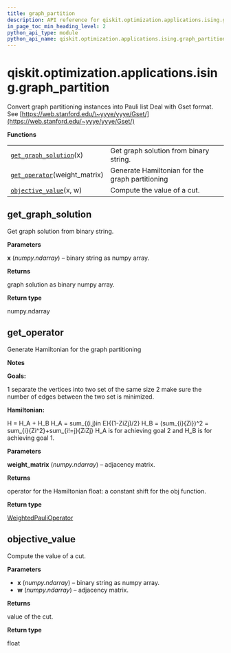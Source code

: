 ```yaml
---
title: graph_partition
description: API reference for qiskit.optimization.applications.ising.graph_partition
in_page_toc_min_heading_level: 2
python_api_type: module
python_api_name: qiskit.optimization.applications.ising.graph_partition
---
```


<span id="module-qiskit.optimization.applications.ising.graph_partition" />

<span id="qiskit-optimization-applications-ising-graph-partition" />

# qiskit.optimization.applications.ising.graph\_partition

Convert graph partitioning instances into Pauli list Deal with Gset format. See [https://web.stanford.edu/\~yyye/yyye/Gset/](https://web.stanford.edu/~yyye/yyye/Gset/)

**Functions**

|                                                                                                                                                                                   |                                                 |
| --------------------------------------------------------------------------------------------------------------------------------------------------------------------------------- | ----------------------------------------------- |
| [`get_graph_solution`](#qiskit.optimization.applications.ising.graph_partition.get_graph_solution "qiskit.optimization.applications.ising.graph_partition.get_graph_solution")(x) | Get graph solution from binary string.          |
| [`get_operator`](#qiskit.optimization.applications.ising.graph_partition.get_operator "qiskit.optimization.applications.ising.graph_partition.get_operator")(weight\_matrix)      | Generate Hamiltonian for the graph partitioning |
| [`objective_value`](#qiskit.optimization.applications.ising.graph_partition.objective_value "qiskit.optimization.applications.ising.graph_partition.objective_value")(x, w)       | Compute the value of a cut.                     |

## get\_graph\_solution

<Function id="qiskit.optimization.applications.ising.graph_partition.get_graph_solution" github="https://github.com/qiskit-community/qiskit-aqua/tree/stable/0.8/qiskit/optimization/applications/ising/graph_partition.py" signature="get_graph_solution(x)">
  Get graph solution from binary string.

  **Parameters**

  **x** (*numpy.ndarray*) – binary string as numpy array.

  **Returns**

  graph solution as binary numpy array.

  **Return type**

  numpy.ndarray
</Function>

## get\_operator

<Function id="qiskit.optimization.applications.ising.graph_partition.get_operator" github="https://github.com/qiskit-community/qiskit-aqua/tree/stable/0.8/qiskit/optimization/applications/ising/graph_partition.py" signature="get_operator(weight_matrix)">
  Generate Hamiltonian for the graph partitioning

  **Notes**

  **Goals:**

  1 separate the vertices into two set of the same size 2 make sure the number of edges between the two set is minimized.

  **Hamiltonian:**

  H = H\_A + H\_B H\_A = sum\_\{(i,j)in E}\{(1-ZiZj)/2} H\_B = (sum\_\{i}\{Zi})^2 = sum\_\{i}\{Zi^2}+sum\_\{i!=j}\{ZiZj} H\_A is for achieving goal 2 and H\_B is for achieving goal 1.

  **Parameters**

  **weight\_matrix** (*numpy.ndarray*) – adjacency matrix.

  **Returns**

  operator for the Hamiltonian float: a constant shift for the obj function.

  **Return type**

  [WeightedPauliOperator](qiskit.aqua.operators.legacy.WeightedPauliOperator "qiskit.aqua.operators.legacy.WeightedPauliOperator")
</Function>

## objective\_value

<Function id="qiskit.optimization.applications.ising.graph_partition.objective_value" github="https://github.com/qiskit-community/qiskit-aqua/tree/stable/0.8/qiskit/optimization/applications/ising/graph_partition.py" signature="objective_value(x, w)">
  Compute the value of a cut.

  **Parameters**

  *   **x** (*numpy.ndarray*) – binary string as numpy array.
  *   **w** (*numpy.ndarray*) – adjacency matrix.

  **Returns**

  value of the cut.

  **Return type**

  float
</Function>

